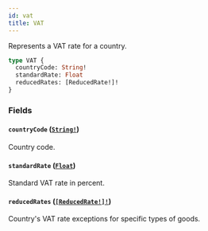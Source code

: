 ```yaml
---
id: vat
title: VAT
---
```


Represents a VAT rate for a country.

```graphql
type VAT {
  countryCode: String!
  standardRate: Float
  reducedRates: [ReducedRate!]!
}
```

### Fields

#### `countryCode` ([`String!`](../../../developer/api-reference/scalars/string))

Country code.

#### `standardRate` ([`Float`](../../../developer/api-reference/scalars/float))

Standard VAT rate in percent.

#### `reducedRates` ([`[ReducedRate!]!`](../../../developer/api-reference/objects/reduced-rate))

Country's VAT rate exceptions for specific types of goods.
